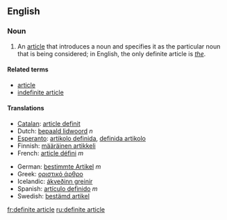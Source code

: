 ==English==

===Noun===
{{en-noun|sg=[[definite]] [[article]]}}

# {{grammar}} An [[article]] that introduces a noun and specifies it as the particular noun that is being considered; in English, the only definite article is ''[[the]]''.

====Related terms====
*[[article]]
*[[indefinite article]]

====Translations====
{{top}}
*[[Catalan]]: [[article definit]]
*Dutch: [[bepaald lidwoord]] ''n''
*[[Esperanto]]: [[artikolo definida]], [[definida artikolo]]
*Finnish: [[määräinen artikkeli]]
*French: [[article défini]] ''m''
{{mid}}
*German: [[bestimmte Artikel]] ''m''
*Greek: [[οριστικό άρθρο]] {{n}}
*Icelandic: [[ákveðinn greinir]] {{m}}
*Spanish: [[artículo definido]] ''m''
*Swedish: [[bestämd artikel]]
{{bottom}}

[[fr:definite article]]
[[ru:definite article]]
